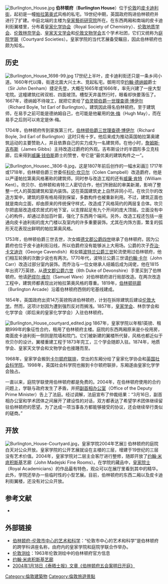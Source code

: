 {{coord|51|30|32|N|0|8|22|W|type:landmark|display=title}}
[[File:Burlington_House.jpg|thumb]]
'''伯林顿府'''（'''Burlington House'''）位于[[伦敦|伦敦]]的[[皮卡迪利街|皮卡迪利街]]，起初是一幢[[帕拉第奥式建筑|帕拉第奥式]]风格的私宅。19世纪中期，英国政府购进伯林顿府并进行了扩建。中庭北端的主楼为[[皇家藝術研究院|皇家藝術研究院]]所在。在东西两厢和南端的皮卡迪利街翼楼里，分布着[[皇家化学协会|皇家化学协会]]（Royal Society of Chemistry）、[[伦敦地质学会|伦敦地质学会]]、[[伦敦林奈学会|伦敦林奈学会]]、[[英国皇家天文学会|皇家天文学会]]和[[伦敦文物学会|伦敦文物学会]]五个学术社团，它们又统称为[[庭院学联|庭院学联]]（Courtyard Societies）。皇家学院的当代艺展备受瞩目，因此伯林顿府也颇为知名。

==历史==
[[File:Burlington_House_1698-99.jpg|thumb]]
17世纪上半叶，皮卡迪利街还只是一条乡间小道。1660年代以降，街道北面大兴土木、竞起私宅。御用司空[[约翰·德纳姆|约翰·德纳姆]]爵士（Sir John Denham）捷足先登，大概在1665年或1666年，率先兴建了一座大型宅院。这幢建筑红砖双桩、四面坡顶。槽型天井虽然行时，眼看却快要落伍了。1667年，德纳姆不待竣工，就把它卖给了[[伯灵顿伯爵一世理查德·博伊尔|伯灵顿伯爵一世理查德·博伊尔]]（Richard Boyle, 1st Earl of Burlington）。建筑因此得名伯林顿府。至于建筑师，在易手之前可能是德纳姆自己，也可能是他雇用的[[休·梅|休·梅]]（Hugh May），而在易手之后则可以肯定是休·梅。

1704年，伯林顿府传到家族第三代，[[伯林顿伯爵三世理查德·博伊尔|伯林顿伯爵三世理查德·博伊尔]]（Richard Boyle, 3rd Earl of Burlington）这时只有十岁。他后来成为推动英国帕拉第奥建筑运动的主要赞助人，并且依靠自己的实力成为一名建筑师。在他小时，[[詹姆斯·吉布斯|詹姆斯·吉布斯]]（James Gibbs）主持改造过爵府的外观。吉布斯设计的半圆形多立克柱廊，后来得到[[威廉·钱伯斯|威廉·钱伯斯]]爵士的赞誉，夸它是“最优美的建筑构件之一”。

[[File:Burlington_Housec._1806-8.jpg|thumb]]，这是1807年前后创作的一幅水彩画]]
1717年或1718年，伯林顿伯爵三世委任[[科伦·坎贝尔|科伦·坎贝尔]]（Colen Campbell）改造爵府，他是以严谨帕拉第奥风格著称的建筑师。同时参与改造工程的还有[[威廉·肯特|威廉·肯特]]（William Kent）。坎贝尔、伯林顿和肯特三人密切合作，他们所掀起的审美新潮，影响了整整一代人的英国建筑和室内装饰。这在英国建筑史上自然非同小可。在坎贝尔的改造方案中，建筑的原有格局得到保留，多数构件也被重新利用。不过，建筑正面也就是南向立面，却由原来的传统保守样式，改造成了风格简约的两层复合体。坎贝尔把底层改造成农居式的地下室，以支撑起足有九个开间的庞大顶层。立面没有中心的构件，却通过添加百叶窗，强化了东西两个端间。另外，改造工程还包括一座通向皮卡迪利街的庞大门楼以及室内的许多重要装饰。尤其在内饰方面，繁复的弧形天花表现出鲜明的帕拉第奥风格。

1753年，伯林顿伯爵三世去世，次女婿[[威廉·卡文迪许，第四代德文郡公爵|德文郡公爵四世]]继承了伯林顿府。因为公爵府也位于皮卡迪利街沿线，所以伯爵府没有能够派上大用场。公爵的次子[[乔治·卡文迪许|乔治·卡文迪许]]（George Cavendish）和女婿[[威廉·卡文迪許-本廷克，第三代波特兰公爵|波特兰公爵三世]]轮流使用过伯林顿府，他们相互轮换的次数少说也有两次。1770年代，波特兰公爵三世请[[约翰·卡尔|约翰·卡尔]]（John Carr）改造过部分室内装饰。而乔治与一位女继承人结婚后成为阔佬，他在1815年出资7万英镑，从[[德文郡公爵六世|德文郡公爵六世]]（6th Duke of Devonshire）手里买到了伯林顿府。他请[[萨缪尔·维尔|萨缪尔·维尔]]（Samuel Ware）对伯林顿府进行局部改造。在两次改造工程中，建筑师都表现出对帕拉第奥风格的尊重。1819年，[[伯林顿拱廊|伯林顿拱廊]]（Burlington Arcade）沿着伯林顿府西侧的宅基线建成。

1854年，英国政府出资14万英镑购进伯林顿府，计划在拆除建筑后建设[[伦敦大学|伦敦大学]]。然而，这项计划因为遭到强烈反对而搁浅。1857年，[[皇家学会|皇家学会]]、林奈学会和化学学会（即后来的皇家化学学会）入驻伯林顿府。

[[File:Burlington_House_courtyard_edited.jpg|thumb]]
1867年，皇家学院以年租1英镑、租期999年的象征性合约，租用了伯林顿府主楼。庭院的东西两厢原来是仆役用房，南面皮卡迪利街一侧则是院墙和院门。它们被新建的翼楼所代替，风格也都近似于坎贝尔的设计。翼楼重建工程于1873年完工，三个学会随即入驻。1874年，地质学会、皇家天文学会和文物学会也接踵而至。

1968年，皇家学会搬到[[卡尔顿府联排|卡尔顿府联排]]，空出的东厢分给了皇家化学协会和[[英国社会科学院|英国社会科学院]]。1998年，英国社会科学院也搬到卡尔顿府联排，东厢遂由皇家化学学会独占。

一直以来，庭院学联使用伯林顿府都是免费的。2004年，在伯林顿府使用的合约问题上，学联与政府发生了矛盾，并把[[副首相办公室|副首相办公室]]（Office of the Deputy Prime Minister）告上了法庭。经过调解，法庭宣布了仲裁结果：“3月16日，副首相办公室和学术团体之间展开了建设性的对话，双方都表达了希望学术团体继续留驻伯林顿府的愿望。为了达成一项当事各方都能够接受的协议，还会继续举行类似的磋商。”

==开放==
[[File:Burlington_House-Courtyard.jpg|thumb]]，皇家学院2004年艺展]]
伯林顿府的庭院白天对公众开放。皇家学院的公开艺展就设在主楼的三层，增建于19世纪的三层没有艺术价值。2004年，皇家学院对二层主会客厅进行整修，随即开放了[[约翰·米底积斯基|约翰·米底积斯基]]艺廊（John Madejski Fine Rooms）。在学院的藏品中，[[皇家院士|皇家院士]]（Royal Academicians）的作品最有特色，观众可以在展厅里看到其中的精华。此外，学院还举办一些临时性的小型艺展。目前，伯林顿府的东西二厢以及皮卡迪利街翼楼，还没有对公众开放。
==参考文献==
*{{cite book|language=en|author=David Pearce|title=London's Mansions:The Palatial Houses of the Nobility|date=1986年|location=London|publisher=Batsford Ltd|ISBN=0-7134-8702-X}}

==外部链接==
*[http://www.burlingtonhouse.org 伯林顿府-伦敦市中心的艺术和科学]{{Wayback|url=http://www.burlingtonhouse.org/ |date=20200817134923 }}：“伦敦市中心的艺术和科学”是伯林顿府的跨学科讲座名称，由府内的皇家学院和庭院学联合作举办。
*[http://www.british-history.ac.uk/report.asp?compid=41482 伦敦测绘]{{Wayback|url=http://www.british-history.ac.uk/report.asp?compid=41482 |date=20070927222605 }}：1963年伦敦测绘中的伯林顿府官方信息
*[https://web.archive.org/web/20100505053425/http://www.royalacademy.org.uk/about/the-john-madejski-fine-rooms 约翰·米底积斯基艺廊]
*[http://www.jennyuglow.com/?page=Aburlington 2004年1月18日《泰晤士报》文章《伯林顿府五会案明日开庭》]{{Wayback|url=http://www.jennyuglow.com/?page=Aburlington |date=20100903135652 }}
[[Category:倫敦建築物|Category:倫敦建築物]]
[[Category:倫敦旅遊景點|Category:倫敦旅遊景點]]